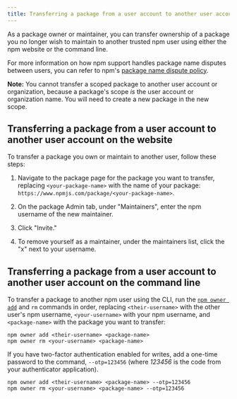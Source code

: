 ```yaml
---
title: Transferring a package from a user account to another user account
---
```


As a package owner or maintainer, you can transfer ownership of a package you no longer wish to maintain to another trusted npm user using either the npm website or the command line.

For more information on how npm support handles package name disputes between users, you can refer to npm's [package name dispute policy][dispute-policy].

<Note>

**Note:** You cannot transfer a scoped package to another user account or organization, because a package's scope _is_ the user account or organization name.  You will need to create a new package in the new scope.

</Note>

## Transferring a package from a user account to another user account on the website

To transfer a package you own or maintain to another user, follow these steps:  

1. Navigate to the package page for the package you want to transfer, replacing `<your-package-name>` with the name of your package:
`https://www.npmjs.com/package/<your-package-name>`.

2. On the package Admin tab, under "Maintainers", enter the npm username of the new maintainer.

   <Screenshot src="/packages-and-modules/updating-and-managing-your-published-packages/package-maintainer-invite.png" alt="Screenshot showing text field to invite maintainers" />

3. Click "Invite."

4. To remove yourself as a maintainer, under the maintainers list, click the "x" next to your username.

   <Screenshot src="/packages-and-modules/updating-and-managing-your-published-packages/package-maintainer-list.png" alt="Screenshot showing maintainer list" />

## Transferring a package from a user account to another user account on the command line

To transfer a package to another npm user using the CLI, run the [`npm owner add`][npm-owner] and `rm` commands in order, replacing `<their-username>` with the other user's npm username, `<your-username>` with your npm username, and `<package-name>` with the package you want to transfer:

```
npm owner add <their-username> <package-name>
npm owner rm <your-username> <package-name>
```

If you have two-factor authentication enabled for writes, add a one-time password to the command, `--otp=123456` (where *123456* is the code from your authenticator application).

```
npm owner add <their-username> <package-name> --otp=123456
npm owner rm <your-username> <package-name> --otp=123456
```

[dispute-policy]: /policies/disputes
[npm-owner]: cli/owner

